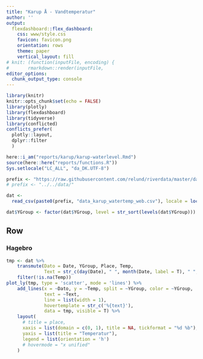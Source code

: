 ```yaml
---
title: "Karup Å - Vandtemperatur"
author: ''
output:
  flexdashboard::flex_dashboard:
    css: www/style.css
    favicon: favicon.png
    orientation: rows
    theme: paper
    vertical_layout: fill
# knit: (function(inputFile, encoding) { 
#       rmarkdown::render(inputFile,
editor_options:
  chunk_output_type: console
---
```


<script>
$(".selectize-input input").prop('readonly','readonly');
</script>

```r
library(knitr)
knitr::opts_chunk$set(echo = FALSE)
library(plotly)
library(flexdashboard)
library(tidyverse)
library(conflicted)
conflicts_prefer(
  plotly::layout,
  dplyr::filter
  )

here::i_am("reports/karup/karup-waterlevel.Rmd")
source(here::here("reports/functions.R"))
Sys.setlocale("LC_ALL", "da_DK.UTF-8")

prefix <- "https://raw.githubusercontent.com/relund/riverdata/master/data/"
# prefix <- "../../data/"

dat <- 
  read_csv(paste0(prefix, "data_karup_watertemp_web.csv"), locale = locale(tz = "CET"), col_types = "Tffd") 

dat$YGroup <- factor(dat$YGroup, level = str_sort(levels(dat$YGroup)))
```

Row
-----------------------------------------------------------------------

### Hagebro

```r
tmp <- dat %>% 
    transmute(Dato = Date, YGroup, Place, Temp,
              Text = str_c(day(Date), " ", month(Date, label = T), " ", YGroup, ": ", Temp)) %>% 
    filter(!is.na(Temp))
plot_ly(tmp, type = 'scatter', mode = 'lines') %>% 
    add_lines(x = ~Dato, y = ~Temp, split = ~YGroup, color = ~YGroup, 
              text = ~Text, 
              line = list(width = 1),
              hovertemplate = str_c('%{text}'),
              data = tmp, visible = T) %>% 
    layout(
      # title = place,
      xaxis = list(domain = c(0, 1), title = NA, tickformat = "%d %b"),
      yaxis = list(title = "Temperatur"),
      legend = list(orientation = 'h')
      # hovermode = "x unified"
    )
```

